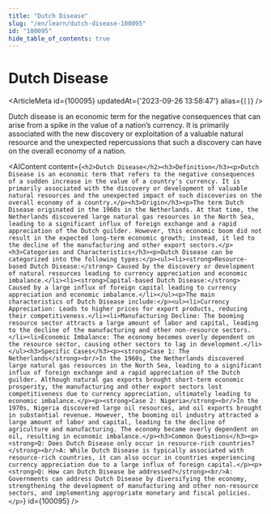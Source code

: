 ```yaml
---
title: "Dutch Disease"
slug: "/en/learn/dutch-disease-100095"
id: "100095"
hide_table_of_contents: true
---
```



# Dutch Disease

<ArticleMeta id={100095} updatedAt={'2023-09-26 13:58:47'} alias={`[]`} />
<div className='border-solid border-b border-t-0 my-4 border-[var(--ifm-color-gray-300)]' />

Dutch disease is an economic term for the negative consequences that can arise from a spike in the value of a nation’s currency. It is primarily associated with the new discovery or exploitation of a valuable natural resource and the unexpected repercussions that such a discovery can have on the overall economy of a nation.

<AIContent content={`<h2>Dutch Disease</h2><h3>Definition</h3><p>Dutch Disease is an economic term that refers to the negative consequences of a sudden increase in the value of a country's currency. It is primarily associated with the discovery or development of valuable natural resources and the unexpected impact of such discoveries on the overall economy of a country.</p><h3>Origin</h3><p>The term Dutch Disease originated in the 1960s in the Netherlands. At that time, the Netherlands discovered large natural gas resources in the North Sea, leading to a significant influx of foreign exchange and a rapid appreciation of the Dutch guilder. However, this economic boom did not result in the expected long-term economic growth; instead, it led to the decline of the manufacturing and other export sectors.</p><h3>Categories and Characteristics</h3><p>Dutch Disease can be categorized into the following types:</p><ul><li><strong>Resource-based Dutch Disease:</strong> Caused by the discovery or development of natural resources leading to currency appreciation and economic imbalance.</li><li><strong>Capital-based Dutch Disease:</strong> Caused by a large influx of foreign capital leading to currency appreciation and economic imbalance.</li></ul><p>The main characteristics of Dutch Disease include:</p><ul><li>Currency Appreciation: Leads to higher prices for export products, reducing their competitiveness.</li><li>Manufacturing Decline: The booming resource sector attracts a large amount of labor and capital, leading to the decline of the manufacturing and other non-resource sectors.</li><li>Economic Imbalance: The economy becomes overly dependent on the resource sector, causing other sectors to lag in development.</li></ul><h3>Specific Cases</h3><p><strong>Case 1: The Netherlands</strong><br/>In the 1960s, the Netherlands discovered large natural gas resources in the North Sea, leading to a significant influx of foreign exchange and a rapid appreciation of the Dutch guilder. Although natural gas exports brought short-term economic prosperity, the manufacturing and other export sectors lost competitiveness due to currency appreciation, ultimately leading to economic imbalance.</p><p><strong>Case 2: Nigeria</strong><br/>In the 1970s, Nigeria discovered large oil resources, and oil exports brought in substantial revenue. However, the booming oil industry attracted a large amount of labor and capital, leading to the decline of agriculture and manufacturing. The economy became overly dependent on oil, resulting in economic imbalance.</p><h3>Common Questions</h3><p><strong>Q: Does Dutch Disease only occur in resource-rich countries?</strong><br/>A: While Dutch Disease is typically associated with resource-rich countries, it can also occur in countries experiencing currency appreciation due to a large influx of foreign capital.</p><p><strong>Q: How can Dutch Disease be addressed?</strong><br/>A: Governments can address Dutch Disease by diversifying the economy, strengthening the development of manufacturing and other non-resource sectors, and implementing appropriate monetary and fiscal policies.</p>`} id={100095} />

